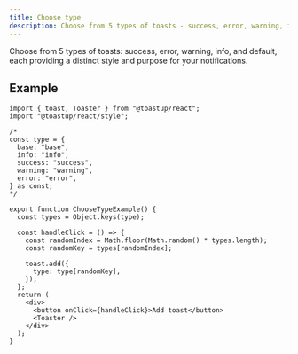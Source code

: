 ```yaml
---
title: Choose type
description: Choose from 5 types of toasts - success, error, warning, info, and default - each providing a distinct style and purpose for your notifications.
---
```


Choose from 5 types of toasts: success, error, warning, info, and default, each providing a distinct style and purpose for your notifications.


<ChooseTypeExample />

## Example

```tsx
import { toast, Toaster } from "@toastup/react";
import "@toastup/react/style";

/*
const type = {
  base: "base",
  info: "info",
  success: "success",
  warning: "warning",
  error: "error",
} as const;
*/

export function ChooseTypeExample() {
  const types = Object.keys(type);

  const handleClick = () => {
    const randomIndex = Math.floor(Math.random() * types.length);
    const randomKey = types[randomIndex];

    toast.add({
      type: type[randomKey],
    });
  };
  return (
    <div>
      <button onClick={handleClick}>Add toast</button>
      <Toaster />
    </div>
  );
}
```


<Blob1 />
